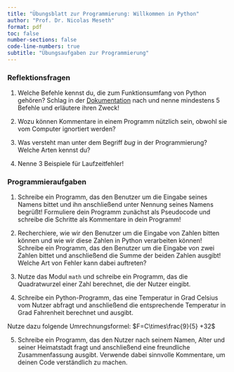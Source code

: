 ```yaml
---
title: "Übungsblatt zur Programmierung: Willkommen in Python"
author: "Prof. Dr. Nicolas Meseth"
format: pdf
toc: false
number-sections: false
code-line-numbers: true
subtitle: "Übungsaufgaben zur Programmierung"
---
```

### Reflektionsfragen

1.  Welche Befehle kennst du, die zum Funktionsumfang von Python gehören? Schlag in der [Dokumentation](https://docs.python.org/3/) nach und nenne mindestens 5 Befehle und erläutere ihren Zweck!

2.  Wozu können Kommentare in einem Programm nützlich sein, obwohl sie vom Computer ignortiert werden?

3.  Was versteht man unter dem Begriff *bug* in der Programmierung? Welche Arten kennst du?

4.  Nenne 3 Beispiele für Laufzeitfehler!

### Programmieraufgaben


1.  Schreibe ein Programm, das den Benutzer um die Eingabe seines Namens bittet und ihn anschließend unter Nennung seines Namens begrüßt! Formuliere dein Programm zunächst als Pseudocode und schreibe die Schritte als Kommentare in dein Programm!

2.  Recherchiere, wie wir den Benutzer um die Eingabe von Zahlen bitten können und wie wir diese Zahlen in Python verarbeiten können! Schreibe ein Programm, das den Benutzer um die Eingabe von zwei Zahlen bittet und anschließend die Summe der beiden Zahlen ausgibt! Welche Art von Fehler kann dabei auftreten?

3.  Nutze das Modul `math` und schreibe ein Programm, das die Quadratwurzel einer Zahl berechnet, die der Nutzer eingibt.

4.  Schreibe ein Python-Programm, das eine Temperatur in Grad Celsius vom Nutzer abfragt und anschließend die entsprechende Temperatur in Grad Fahrenheit berechnet und ausgibt.

Nutze dazu folgende Umrechnungsformel: $F=C\times\frac{9}{5} +32$

5.  Schreibe ein Programm, das den Nutzer nach seinem Namen, Alter und seiner Heimatstadt fragt und anschließend eine freundliche Zusammenfassung ausgibt. Verwende dabei sinnvolle Kommentare, um deinen Code verständlich zu machen.

